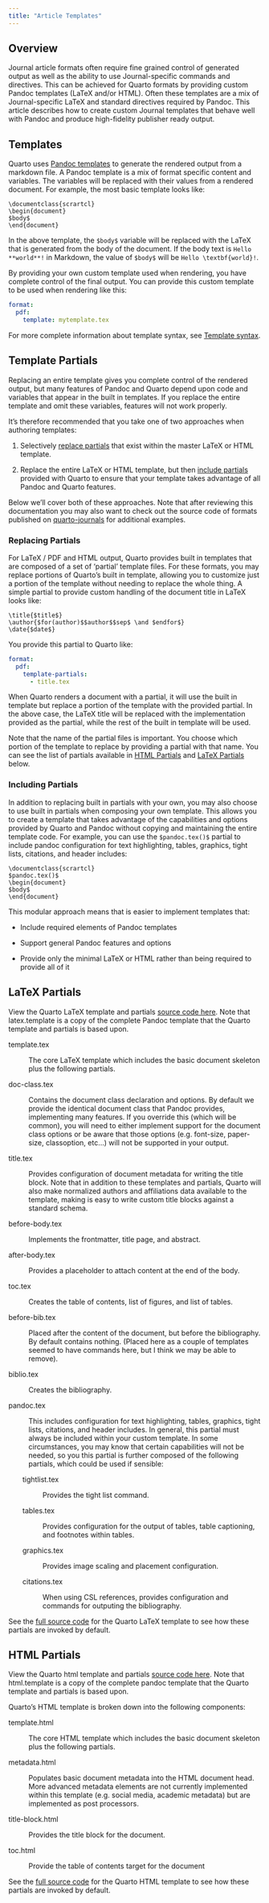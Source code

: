 ```yaml
---
title: "Article Templates"
---
```


## Overview

Journal article formats often require fine grained control of generated output as well as the ability to use Journal-specific commands and directives. This can be achieved for Quarto formats by providing custom Pandoc templates (LaTeX and/or HTML). Often these templates are a mix of Journal-specific LaTeX and standard directives required by Pandoc. This article describes how to create custom Journal templates that behave well with Pandoc and produce high-fidelity publisher ready output.

## Templates

Quarto uses [Pandoc templates](https://pandoc.org/MANUAL.html#templates) to generate the rendered output from a markdown file. A Pandoc template is a mix of format specific content and variables. The variables will be replaced with their values from a rendered document. For example, the most basic template looks like:

``` .latex
\documentclass{scrartcl}
\begin{document}
$body$
\end{document}
```

In the above template, the `$body$` variable will be replaced with the LaTeX that is generated from the body of the document. If the body text is `Hello **world**!` in Markdown, the value of `$body$` will be `Hello \textbf{world}!`.

By providing your own custom template used when rendering, you have complete control of the final output. You can provide this custom template to be used when rendering like this:

``` yaml
format:
  pdf:
    template: mytemplate.tex
```

For more complete information about template syntax, see [Template syntax](https://pandoc.org/MANUAL.html#template-syntax).

## Template Partials

Replacing an entire template gives you complete control of the rendered output, but many features of Pandoc and Quarto depend upon code and variables that appear in the built in templates. If you replace the entire template and omit these variables, features will not work properly.

It's therefore recommended that you take one of two approaches when authoring templates:

1. Selectively [replace partials](#replacing-partials) that exist within the master LaTeX or HTML template.

2. Replace the entire LaTeX or HTML template, but then [include partials](#including-partials) provided with Quarto to ensure that your template takes advantage of all Pandoc and Quarto features.

Below we'll cover both of these approaches. Note that after reviewing this documentation you may also want to check out the source code of formats published on [quarto-journals](https://github.com/quarto-journals/) for additional examples.

### Replacing Partials

For LaTeX / PDF and HTML output, Quarto provides built in templates that are composed of a set of 'partial' template files. For these formats, you may replace portions of Quarto's built in template, allowing you to customize just a portion of the template without needing to replace the whole thing. A simple partial to provide custom handling of the document title in LaTeX looks like:

``` .latex
\title{$title$}
\author{$for(author)$$author$$sep$ \and $endfor$}
\date{$date$}
```

You provide this partial to Quarto like:

``` yaml
format:
  pdf:
    template-partials:
      - title.tex
```

When Quarto renders a document with a partial, it will use the built in template but replace a portion of the template with the provided partial. In the above case, the LaTeX title will be replaced with the implementation provided as the partial, while the rest of the built in template will be used.

Note that the name of the partial files is important. You choose which portion of the template to replace by providing a partial with that name. You can see the list of partials available in [HTML Partials] and [LaTeX Partials] below.

### Including Partials

In addition to replacing built in partials with your own, you may also choose to use built in partials when composing your own template. This allows you to create a template that takes advantage of the capabilities and options provided by Quarto and Pandoc without copying and maintaining the entire template code. For example, you can use the `$pandoc.tex()$` partial to include pandoc configuration for text highlighting, tables, graphics, tight lists, citations, and header includes:

``` .latex
\documentclass{scrartcl}
$pandoc.tex()$
\begin{document}
$body$
\end{document}
```

This modular approach means that is easier to implement templates that:

-   Include required elements of Pandoc templates

-   Support general Pandoc features and options

-   Provide only the minimal LaTeX or HTML rather than being required to provide all of it

## LaTeX Partials

View the Quarto LaTeX template and partials [source code here](https://github.com/quarto-dev/quarto-cli/tree/main/src/resources/formats/pdf/pandoc). Note that latex.template is a copy of the complete Pandoc template that the Quarto template and partials is based upon.

template.tex

:   The core LaTeX template which includes the basic document skeleton plus the following partials.

doc-class.tex

:   Contains the document class declaration and options. By default we provide the identical document class that Pandoc provides, implementing many features. If you override this (which will be common), you will need to either implement support for the document class options or be aware that those options (e.g. font-size, paper-size, classoption, etc...) will not be supported in your output.

title.tex

:   Provides configuration of document metadata for writing the title block. Note that in addition to these templates and partials, Quarto will also make normalized authors and affiliations data available to the template, making is easy to write custom title blocks against a standard schema.

before-body.tex

:   Implements the frontmatter, title page, and abstract.

after-body.tex

:   Provides a placeholder to attach content at the end of the body.

toc.tex

:   Creates the table of contents, list of figures, and list of tables.

before-bib.tex

:   Placed after the content of the document, but before the bibliography. By default contains nothing. (Placed here as a couple of templates seemed to have commands here, but I think we may be able to remove).

biblio.tex

:   Creates the bibliography.

pandoc.tex

:   This includes configuration for text highlighting, tables, graphics, tight lists, citations, and header includes. In general, this partial must always be included within your custom template. In some circumstances, you may know that certain capabilities will not be needed, so you this partial is further composed of the following partials, which could be used if sensible:

::: {style="margin-left: 2em;"}

tightlist.tex

:   Provides the tight list command.

tables.tex

:   Provides configuration for the output of tables, table captioning, and footnotes within tables.

graphics.tex

:   Provides image scaling and placement configuration.

citations.tex

:   When using CSL references, provides configuration and commands for outputing the bibliography.
:::

See the [full source code](https://github.com/quarto-dev/quarto-cli/blob/main/src/resources/formats/pdf/pandoc/template.tex) for the Quarto LaTeX template to see how these partials are invoked by default.


## HTML Partials

View the Quarto html template and partials [source code here](https://github.com/quarto-dev/quarto-cli/tree/main/src/resources/formats/html/pandoc). Note that html.template is a copy of the complete pandoc template that the Quarto template and partials is based upon.

Quarto's HTML template is broken down into the following components:

template.html

:   The core HTML template which includes the basic document skeleton plus the following partials.

metadata.html

:   Populates basic document metadata into the HTML document head. More advanced metadata elements are not currently implemented within this template (e.g. social media, academic metadata) but are implemented as post processors.

title-block.html

:   Provides the title block for the document. 

toc.html

:   Provide the table of contents target for the document

See the [full source code](https://github.com/quarto-dev/quarto-cli/blob/main/src/resources/formats/html/pandoc/template.html) for the Quarto HTML template to see how these partials are invoked by default.



